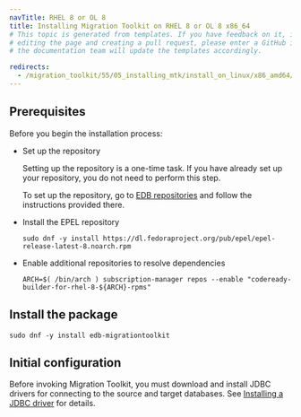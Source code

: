 ```yaml
---
navTitle: RHEL 8 or OL 8
title: Installing Migration Toolkit on RHEL 8 or OL 8 x86_64
# This topic is generated from templates. If you have feedback on it, instead of
# editing the page and creating a pull request, please enter a GitHub issue and
# the documentation team will update the templates accordingly.

redirects:
  - /migration_toolkit/55/05_installing_mtk/install_on_linux/x86_amd64/mtk55_rhel8_x86
---
```


## Prerequisites

Before you begin the installation process:

- Set up the repository

  Setting up the repository is a one-time task. If you have already set up your repository, you do not need to perform this step.

  To set up the repository, go to [EDB repositories](https://www.enterprisedb.com/repos-downloads) and follow the instructions provided there.

- Install the EPEL repository
  ```shell
  sudo dnf -y install https://dl.fedoraproject.org/pub/epel/epel-release-latest-8.noarch.rpm
  ```
- Enable additional repositories to resolve dependencies
  ```shell
  ARCH=$( /bin/arch ) subscription-manager repos --enable "codeready-builder-for-rhel-8-${ARCH}-rpms"
  ```

## Install the package

```shell
sudo dnf -y install edb-migrationtoolkit
```

## Initial configuration

Before invoking Migration Toolkit, you must download and install JDBC drivers for connecting to the source and target databases. See [Installing a JDBC driver](/migration_toolkit/latest/installing/installing_jdbc_driver/) for details.
